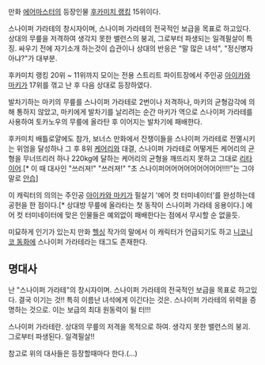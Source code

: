 만화 [[에어마스터]]의 등장인물
[[후카미치 랭킹]] 15위이다.

스나이퍼 가라테의 창시자이며, 스나이퍼 가라테의 전국적인 보급을 목표로 하고있다. 상대의 무릎을 저격하여 생각지 못한 밸런스의 붕괴, 그로부터 파생되는 일격필살이 특징. 싸우기 전에 자기소개 하는것이 습관이나 상대의 반응은 "말 많은 녀석", "정신병자아냐?"가 대부분.

후카미치 랭킹 20위 ~ 11위까지 모이는 전용 스트리트 파이트장에서 주인공 [[아이카와 마키]]가 17위를 꺾고 난 후 다음 상대로 등장하였다.

발차기하는 마키의 무릎를 스나이퍼 가라테로 2번이나 저격하나, 마키의 균형감각에 의해 통하지 않았고, 마키에게 발차기를 날리려는 순간 마키가 역으로 스나이퍼 가라테를 사용하여 토카노우의 무릎에 올라탄 후 이어지는 발차기에 패배한다.

후카미치 배틀로얄에도 참가, 보너스 만화에서 잔챙이들을 스나이퍼 가라테로 전멸시키는 위엄을 달성하나 그 후 8위 [[케어리]]와 대결, 스나이퍼 가라테로 어떻게든 케어리의 균형을 무너뜨리러 하나 220kg에 달하는 케어리의 균형을 깨뜨리지 못하고 그대로 [[리타이어]].[* 이 때 대사인 "쓰러져!" "쓰러져!" "초 스나이퍼어어어어어어어어어!!!!"는 그야말로 [[안습]]]

이 캐릭터의 의의는 주인공 [[아이카와 마키]]가 필살기 '에어 컷 터미네이터'를 완성하는데 공헌을 한 점이다.[* 상대방 무릎에 올라타는 첫 동작이 스나이퍼 가라테 응용이다.] 에어 컷 터미네이터에 맞은 인물들은 예외없이 패배한다는 점에서 무시할 순 없을듯. 

미묘하게 인기가 있는지 만화 [[헬싱]] 작가의 말에서 이 캐릭터가 언급되기도 하고 [[니코니코 동화]]에 스나이퍼 가라테라는 태그도 존재한다.

== 명대사 ==

난 "스나이퍼 가라테"의 창시자이며. 스나이퍼 가라테의 전국적인 보급을 목표로 하고있다. 결국 이기는 것!! 특히 이름난 녀석에게 이긴다는 것은. 스나이퍼 가라테의 위력을 증명하는 것으로. 이는 보급의 최대 원동력이 될 터!!!

스나이퍼 가라테란. 상대의 무릎의 저격을 목적으로 하여. 생각지 못한 밸런스의 붕괴. 그로부터 파생된다. 일격필살!!

참고로 위의 대사들은 등장할때마다 한다.(...)
